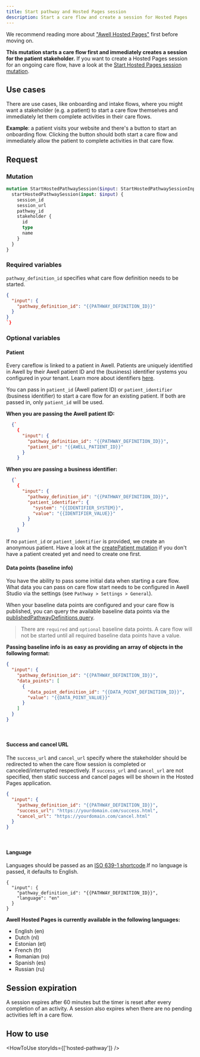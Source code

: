 ```yaml
---
title: Start pathway and Hosted Pages session
description: Start a care flow and create a session for Hosted Pages
---
```


We recommend reading more about ["Awell Hosted Pages"](/awell-orchestration/docs/interact-with-care-flows/awell-hosted-pages/overview-hosted-pages) first before moving on.

**This mutation starts a care flow first and immediately creates a session for the patient stakeholder.** If you want to create a Hosted Pages session for an ongoing care flow, have a look at the [Start Hosted Pages session mutation](/awell-orchestration/api-reference/mutations/start-hosted-pages-session).

## Use cases

There are use cases, like onboarding and intake flows, where you might want a stakeholder (e.g. a patient) to start a care flow themselves and immediately let them complete activities in their care flows.

**Example**: a patient visits your website and there's a button to start an onboarding flow. Clicking the button should both start a care flow and immediately allow the patient to complete activities in that care flow.

## Request

### Mutation

```graphql
mutation StartHostedPathwaySession($input: StartHostedPathwaySessionInput!) {
  startHostedPathwaySession(input: $input) {
    session_id
    session_url
    pathway_id
    stakeholder {
      id
      type
      name
    }
  }
}
```

### Required variables

`pathway_definition_id` specifies what care flow definition needs to be started.

```json
{
  "input": {
    "pathway_definition_id": "{{PATHWAY_DEFINITION_ID}}"
  }
}
`}
```

### Optional variables

#### Patient

Every careflow is linked to a patient in Awell. Patients are uniquely identified in Awell by their Awell patient ID and the (business) identifier systems you configured in your tenant. Learn more about identifiers [here](/awell-orchestration/docs/misc/patient-identifiers).

You can pass in `patient_id` (Awell patient ID) or `patient_identifier` (business identifier) to start a care flow for an existing patient. If both are passed in, only `patient_id` will be used.

**When you are passing the Awell patient ID:**

```json
  {`
    {
      "input": {
        "pathway_definition_id": "{{PATHWAY_DEFINITION_ID}}",
        "patient_id": "{{AWELL_PATIENT_ID}}"
      }
    }
```

**When you are passing a business identifier:**

```json
  {`
    {
      "input": {
        "pathway_definition_id": "{{PATHWAY_DEFINITION_ID}}",
        "patient_identifier": {
          "system": "{{IDENTIFIER_SYSTEM}}",
          "value": "{{IDENTIFIER_VALUE}}"
        }
      }
    }
```

If no `patient_id` or `patient_identifier` is provided, we create an anonymous patient. Have a look at the [createPatient mutation](/awell-orchestration/api-reference/mutations/create-patient) if you don't have a patient created yet and need to create one first.

#### Data points (baseline info)

You have the ability to pass some initial data when starting a care flow. What data you can pass on care flow start needs to be configured in Awell Studio via the settings (see `Pathway > Settings > General`).

When your baseline data points are configured and your care flow is published, you can query the available baseline data points via the [publishedPathwayDefinitions query](/awell-orchestration/api-reference/queries/get-published-pathways).

> There are `required` and `optional` baseline data points. A care flow will not be started until all required baseline data points have a value.

**Passing baseline info is as easy as providing an array of objects in the following format:**

```json
{
  "input": {
    "pathway_definition_id": "{{PATHWAY_DEFINITION_ID}}",
    "data_points": [
      {
        "data_point_definition_id": "{{DATA_POINT_DEFINITION_ID}}",
        "value": "{{DATA_POINT_VALUE}}"
      }
    ]
  }
}
```

<br />

#### Success and cancel URL

The `success_url` and `cancel_url` specify where the stakeholder should be redirected to when the care flow session is completed or canceled/interrupted respectively. If `success_url` and `cancel_url` are not specified, then static success and cancel pages will be shown in the Hosted Pages application.

```json
{
  "input": {
    "pathway_definition_id": "{{PATHWAY_DEFINITION_ID}}",
    "success_url": "https://yourdomain.com/success.html",
    "cancel_url": "https://yourdomain.com/cancel.html"
  }
}
```
<br />

#### Language

Languages should be passed as an [ISO 639-1 shortcode](https://en.wikipedia.org/wiki/List_of_ISO_639-1_codes).If no language is passed, it defaults to English.

```
{
  "input": {
    "pathway_definition_id": "{{PATHWAY_DEFINITION_ID}}",
    "language": "en"
  }
}
```

**Awell Hosted Pages is currently available in the following languages:**

- English (en)
- Dutch (nl)
- Estonian (et)
- French (fr)
- Romanian (ro)
- Spanish (es)
- Russian (ru)

## Session expiration

A session expires after 60 minutes but the timer is reset after every completion of an activity. A session also expires when there are no pending activities left in a care flow.

## How to use

<HowToUse storyIds={['hosted-pathway']} />
